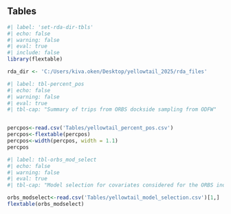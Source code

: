 ## Tables 
 
```r
#| label: 'set-rda-dir-tbls'
#| echo: false 
#| warning: false 
#| eval: true 
#| include: false
library(flextable)

rda_dir <- 'C:/Users/kiva.oken/Desktop/yellowtail_2025/rda_files'
``` 


```r
#| label: tbl-percent_pos
#| echo: false 
#| warning: false 
#| eval: true 
#| tbl-cap: "Summary of trips from ORBS dockside sampling from ODFW"


percpos<-read.csv('Tables/yellowtail_percent_pos.csv')
percpos<-flextable(percpos)
percpos<-width(percpos, width = 1.1)
percpos
```

```r
#| label: tbl-orbs_mod_select
#| echo: false 
#| warning: false 
#| eval: true 
#| tbl-cap: "Model selection for covariates considered for the ORBS index"

orbs_modselect<-read.csv('Tables/yellowtail_model_selection.csv')[1,]
flextable(orbs_modselect)

```
